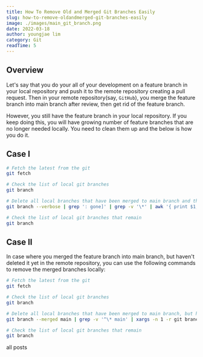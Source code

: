 ```yaml
---
title: How To Remove Old and Merged Git Branches Easily
slug: how-to-remove-oldandmerged-git-branches-easily 
image: ./images/main_git_branch.png
date: 2022-03-18
author: youngjae lim
category: Git 
readTime: 5
---
```



## Overview

Let's say that you do your all of your development on a feature branch in your local repository and push it to the remote repository creating a pull request. Then in your remote repository(say, `GitHub`), you merge the feature branch into main branch after review, then get rid of the feature branch. 

However, you still have the feature branch in your local repository. If you keep doing this, you will have growing number of feature branches that are no longer needed locally. You need to clean them up and the below is how you do it.

## Case I

```bash
# Fetch the latest from the git
git fetch

# Check the list of local git branches
git branch

# Delete all local branches that have been merged to main branch and then deleted in the remote repository
git branch --verbose | grep ': gone]' | grep -v '\*' | awk '{ print $1; }' | xargs -r git branch -d

# Check the list of local git branches that remain
git branch
```

## Case II

In case where you merged the feature branch into main branch, but haven't deleted it yet in the remote repository, you can use the following commands to remove the merged branches locally:

```bash
# Fetch the latest from the git
git fetch

# Check the list of local git branches
git branch

# Delete all local branches that have been merged to main branch, but haven't yet deleted in the remote repository
git branch --merged main | grep -v '^\* main' | xargs -n 1 -r git branch -d

# Check the list of local git branches that remain
git branch
```

<Link to='/posts' className='btn center-btn'>
  all posts
</Link>
